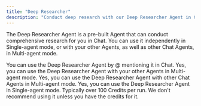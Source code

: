 ```yaml
---
title: "Deep Researcher"
description: "Conduct deep research with our Deep Researcher Agent in Chat"
---
```


The Deep Researcher Agent is a pre-built Agent that can conduct comprehensive research for you in Chat. You can use it independently in Single-agent mode, or with your other Agents, as well as other Chat Agents, in Multi-agent mode.

<AccordionGroup>
    <Accordion title="How do I use the Deep Researcher Agent?">You can use the Deep Researcher Agent by @ mentioning it in Chat.</Accordion>
    <Accordion title="Can I use the Deep Researcher Agent with my other Agents?">Yes, you can use the Deep Researcher Agent with your other Agents in Multi-agent mode.</Accordion> 
    <Accordion title="Can I use the Deep Researcher Agent with other Chat Agents?">Yes, you can use the Deep Researcher Agent with other Chat Agents in Multi-agent mode.</Accordion>
    <Accordion title="Can I use the Deep Researcher Agent in Single-agent mode?">Yes, you can use the Deep Researcher Agent in Single-agent mode.</Accordion>
    <Accordion title="How many credits does the Deep Researcher Agent use?">Typically over 100 Credits per run. We don't recommend using it unless you have the credits for it.</Accordion>
</AccordionGroup>
